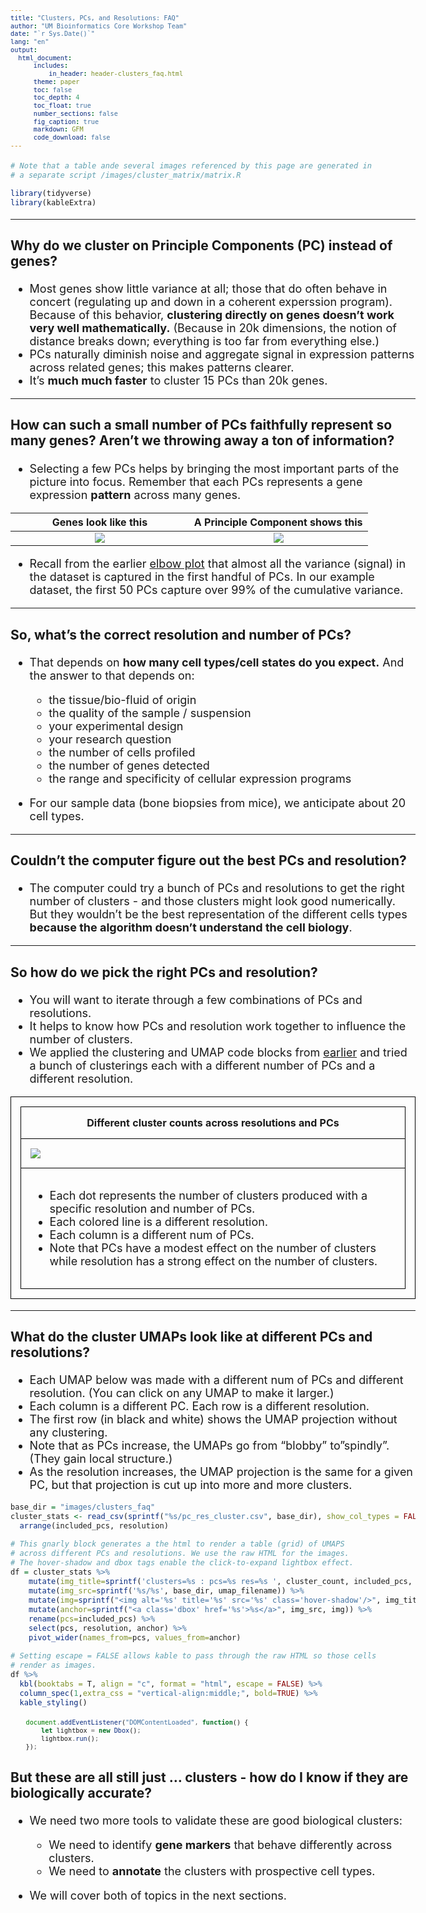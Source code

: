 ```yaml
---
title: "Clusters, PCs, and Resolutions: FAQ"
author: "UM Bioinformatics Core Workshop Team"
date: "`r Sys.Date()`"
lang: "en"
output:
  html_document:
      includes:
          in_header: header-clusters_faq.html
      theme: paper
      toc: false
      toc_depth: 4
      toc_float: true
      number_sections: false
      fig_caption: true
      markdown: GFM
      code_download: false
---
```


<style type="text/css">

body, td {
   font-size: 18px;
}
code.r{
  font-size: 12px;
}
pre {
  font-size: 12px
}


table.fig, th.fig, td.fig {
  border: 1px solid black;
  border-collapse: collapse;
  padding: 15px;
}

table{
   width:100%;
}
</style>

```r
# Note that a table ande several images referenced by this page are generated in
# a separate script /images/cluster_matrix/matrix.R

library(tidyverse)
library(kableExtra)
```
---

### Why do we cluster on Principle Components (PC) instead of genes?

* Most genes show little variance at all; those that do often behave 
  in concert (regulating up and down in a coherent experssion program). Because
  of this behavior, **clustering directly on genes doesn't work very well 
  mathematically.** (Because in 20k dimensions, the notion of distance breaks down;
  everything is too far from everything else.)
* PCs naturally diminish noise and aggregate signal in expression patterns 
   across related genes; this makes patterns clearer.
* It's **much much faster** to cluster 15 PCs than 20k genes.

---

### How can such a small number of PCs faithfully represent so many genes? Aren't we throwing away a ton of information?

* Selecting a few PCs helps by bringing the most important parts of the picture 
  into focus. Remember that each PCs represents a gene expression **pattern** 
   across many genes.


| Genes look like this | A Principle Component shows this | 
|:-:|:-:|
| ![](images/cluster_faq/PC-before.png) | ![](images/cluster_faq/PC-after.png) |

* Recall from the earlier [elbow plot](04-PCAandIntegration.html#Visualizing_relative_contributions_of_each_PC) 
  that almost all the variance (signal) in the dataset is captured in the first 
  handful of PCs. In our example dataset, the first 50 PCs capture over 99% of the
  cumulative variance.

---

### So, what's the correct resolution and number of PCs?

* That depends on **how many cell types/cell states do you expect.** 
  And the answer to that depends on:

  -  the tissue/bio-fluid of origin
  - the quality of the sample / suspension
  - your experimental design
  - your research question
  - the number of cells profiled
  - the number of genes detected
  - the range and specificity of cellular expression programs

* For our sample data (bone biopsies from mice), we anticipate about 20 cell types.
  
---

### Couldn't the computer figure out the best PCs and resolution?

* The computer could try a bunch of PCs and resolutions to get the right number of
clusters - and those clusters might look good numerically. But they wouldn't be 
the best representation of the different cells types **because the algorithm 
doesn't understand the cell biology**.

---

### So how do we pick the right PCs and resolution?

* You will want to iterate through a few combinations of PCs and resolutions.
* It helps to know how PCs and resolution work together to influence the number 
  of clusters.
* We applied the clustering and UMAP code blocks from [earlier](05-ProjectionAndClustering.html) 
  and tried a bunch of clusterings each with a different number of PCs and a 
  different resolution.

<table class='fig'>
<tr><th class='fig'>Different cluster counts across resolutions and PCs</th></tr>
<tr><td class='fig'>![](images/cluster_faq/pc_res_cluster.png)</td></tr>
<tr><td class='fig'>
* Each dot represents the number of clusters produced with a specific resolution and number of PCs.
* Each colored line is a different resolution.
* Each column is a different num of PCs.
* Note that PCs have a modest effect on the number of clusters while 
  resolution has a strong effect on the number of clusters.
</td></tr>
</table>

---

### What do the cluster UMAPs look like at different PCs and resolutions?

- Each UMAP below was made with a different num of PCs and different resolution. (You can click on any UMAP to make it larger.)
- Each column is a different PC. Each row is a different resolution.
- The first row (in black and white) shows the UMAP projection 
  without any clustering.
- Note that as PCs increase, the UMAPs go from "blobby" to"spindly". (They gain local structure.)
- As the resolution increases, the UMAP projection is the same for a given PC, 
  but that projection is cut up into more and more clusters.


```r
base_dir = "images/clusters_faq"
cluster_stats <- read_csv(sprintf("%s/pc_res_cluster.csv", base_dir), show_col_types = FALSE) %>%
  arrange(included_pcs, resolution)

# This gnarly block generates a the html to render a table (grid) of UMAPS
# across different PCs and resolutions. We use the raw HTML for the images.
# The hover-shadow and dbox tags enable the click-to-expand lightbox effect.
df = cluster_stats %>%
    mutate(img_title=sprintf('clusters=%s : pcs=%s res=%s ', cluster_count, included_pcs, resolution)) %>%
    mutate(img_src=sprintf('%s/%s', base_dir, umap_filename)) %>%
    mutate(img=sprintf("<img alt='%s' title='%s' src='%s' class='hover-shadow'/>", img_title, img_title, img_src)) %>%
    mutate(anchor=sprintf("<a class='dbox' href='%s'>%s</a>", img_src, img)) %>%
    rename(pcs=included_pcs) %>%
    select(pcs, resolution, anchor) %>%
    pivot_wider(names_from=pcs, values_from=anchor)

# Setting escape = FALSE allows kable to pass through the raw HTML so those cells
# render as images.
df %>%
  kbl(booktabs = T, align = "c", format = "html", escape = FALSE) %>%
  column_spec(1,extra_css = "vertical-align:middle;", bold=TRUE) %>%
  kable_styling()
```

```{=html}
<dialog id="js-dbox" class="dbox-dialog">
  <div class="dbox-dialog--content">
    <div class="dbox-dialog--container">
      <p class="dbox-dialog--caption" style="font-size:x-large"></p>
        <button type="button"  class="dbox-dialog--close" style="font-size:x-large">&times;</button>
    </div>
    <img src="" alt="" class="dbox-dialog--image">
  </div>
</dialog>
```

```js
    document.addEventListener("DOMContentLoaded", function() {
        let lightbox = new Dbox();
        lightbox.run();
    });
```

### But these are all still just ... clusters - how do I know if they are biologically accurate?

* We need two more tools to validate these are good biological clusters:

  - We need to identify **gene markers** that behave differently across clusters.
  - We need to **annotate** the clusters with prospective cell types.

* We will cover both of topics in the next sections.
